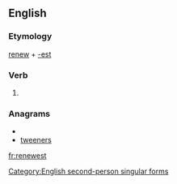 ==English==

===Etymology===
[[renew]] + [[-est]]

===Verb===
{{infl|en|verb form}}

# {{archaic}} {{form of|Second-person singular simple present form of|renew}}

===Anagrams===
* {{alphagram|eeenrstw}}
* [[tweeners#English|tweeners]]

[[Category:English second-person singular forms]]

[[fr:renewest]]